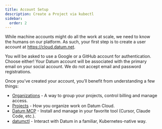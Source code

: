 ```yaml
---
title: Account Setup
description: Create a Project via kubectl
sidebar:
  order: 2
---
```


While machine accounts might do all the work at scale, we need to know the humans on our platform. As such, your first step is to create a user account at https://cloud.datum.net.

You will be asked to use a Google or a GitHub account for authentication. Choose either!
Your Datum account will be associated with the primary email on your social account.
We do not accept email and password registrations.

Once you’ve created your account, you’ll benefit from understanding a few things:
- [Organizations](/docs/platform/organizations/) - A way to group your projects, control billing and manage access.
- [Projects](/docs/platform/projects/) - How you organize work on Datum Cloud.
- [Datum MCP](/docs/quickstart/datum-mcp/) - Install and manage in your favorite tool (Cursor, Claude Code, etc.).
- [datumctl](/docs/quickstart/datumctl/) - Interact with Datum in a familiar, Kubernetes-native way.